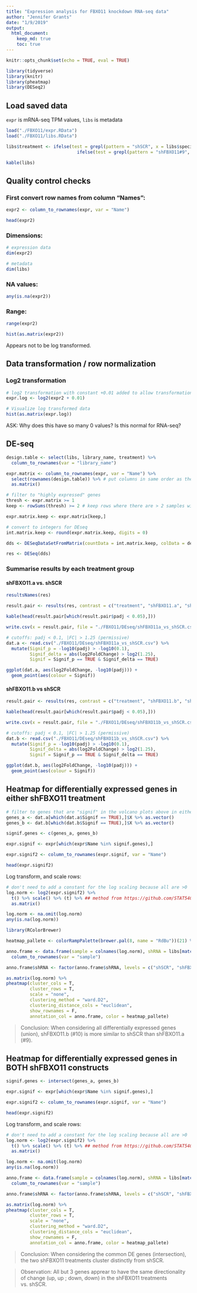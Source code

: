 ```yaml
---
title: "Expression analysis for FBXO11 knockdown RNA-seq data"
author: "Jennifer Grants"
date: "1/9/2019"
output:
  html_document:
    keep_md: true
    toc: true
---
```


```r
knitr::opts_chunk$set(echo = TRUE, eval = TRUE)
```

```r
library(tidyverse)
library(knitr)
library(pheatmap)
library(DESeq2)
```

## Load saved data   
`expr` is mRNA-seq TPM values, `libs` is metadata
```r
load("./FBXO11/expr.RData")
load("./FBXO11/libs.RData")
```

```r
libs$treatment <- ifelse(test = grepl(pattern = "shSCR", x = libs$specimen_subset_external_id), yes = "shSCR", no = 
                           ifelse(test = grepl(pattern = "shFBXO11#9", x = libs$specimen_subset_external_id), yes = "shFBXO11.a", no = "shFBXO11.b"))
```


```r
kable(libs)
```

## Quality control checks  

### First convert row names from column "Names":  
```r
expr2 <- column_to_rownames(expr, var = "Name")

head(expr2)
```


### Dimensions:   
```r
# expression data
dim(expr2)

# metadata
dim(libs)
```


### NA values:   
```r
any(is.na(expr2))
```


### Range:  
```r
range(expr2)
```

```r
hist(as.matrix(expr2))
```
Appears not to be log transformed.    


## Data transformation / row normalization  
### Log2 transformation  
```r
# log2 transformation with constant +0.01 added to allow transformation of zeros
expr.log <- log2(expr2 + 0.01)

# Visualize log transformed data
hist(as.matrix(expr.log))

```
ASK: Why does this have so many 0 values? Is this normal for RNA-seq?  



## DE-seq  
```r
design.table <- select(libs, library_name, treatment) %>%
  column_to_rownames(var = "library_name")

expr.matrix <- column_to_rownames(expr, var = "Name") %>%
  select(rownames(design.table)) %>% # put columns in same order as the design matrix
  as.matrix()

# filter to "highly expressed" genes
thresh <- expr.matrix >= 1
keep <- rowSums(thresh) >= 2 # keep rows where there are > 2 samples with tpm > 1

expr.matrix.keep <- expr.matrix[keep,]

# convert to integers for DEseq
int.matrix.keep <- round(expr.matrix.keep, digits = 0)

dds <- DESeqDataSetFromMatrix(countData = int.matrix.keep, colData = design.table, design = ~treatment)

res <- DESeq(dds)
```


### Summarise results by each treatment group  

#### shFBXO11.a vs. shSCR  
```r
resultsNames(res)

result.pair <- results(res, contrast = c("treatment", "shFBXO11.a", "shSCR")) # contrast: the factor, then numerator, then denominator

kable(head(result.pair[which(result.pair$padj < 0.05),]))

write.csv(x = result.pair, file = "./FBXO11/DEseq/shFBXO11a_vs_shSCR.csv")
```

```r
# cutoffs: padj < 0.1, |FC| > 1.25 (permissive)
dat.a <- read.csv("./FBXO11/DEseq/shFBXO11a_vs_shSCR.csv") %>%
  mutate(Signif_p = -log10(padj) > -log10(0.1), 
         Signif_delta = abs(log2FoldChange) > log2(1.25),
         Signif = Signif_p == TRUE & Signif_delta == TRUE)

ggplot(dat.a, aes(log2FoldChange, -log10(padj))) +
  geom_point(aes(colour = Signif))
```



#### shFBXO11.b vs shSCR  
```r
result.pair <- results(res, contrast = c("treatment", "shFBXO11.b", "shSCR")) # contrast: the factor, then numerator, then denominator

kable(head(result.pair[which(result.pair$padj < 0.05),]))

write.csv(x = result.pair, file = "./FBXO11/DEseq/shFBXO11b_vs_shSCR.csv")
```

```r
# cutoffs: padj < 0.1, |FC| > 1.25 (permissive)
dat.b <- read.csv("./FBXO11/DEseq/shFBXO11b_vs_shSCR.csv") %>%
  mutate(Signif_p = -log10(padj) > -log10(0.1), 
         Signif_delta = abs(log2FoldChange) > log2(1.25),
         Signif = Signif_p == TRUE & Signif_delta == TRUE)

ggplot(dat.b, aes(log2FoldChange, -log10(padj))) +
  geom_point(aes(colour = Signif))
```



## Heatmap for differentially expressed genes in either shFBXO11 treatment  
```r
# filter to genes that are "signif" in the volcano plots above in either treatment
genes_a <- dat.a[which(dat.a$Signif == TRUE),]$X %>% as.vector()
genes_b <- dat.b[which(dat.b$Signif == TRUE),]$X %>% as.vector()

signif.genes <- c(genes_a, genes_b)

expr.signif <- expr[which(expr$Name %in% signif.genes),]

expr.signif2 <- column_to_rownames(expr.signif, var = "Name")

head(expr.signif2)
```

Log transform, and scale rows:  
```r
# don't need to add a constant for the log scaling because all are >0
log.norm <- log2(expr.signif2) %>%
  t() %>% scale() %>% (t) %>% ## method from https://github.com/STAT540-UBC/STAT540-UBC.github.io/blob/master/seminars/seminars_winter_2019/seminar6/sm06_clustering-pca.md
  as.matrix()

log.norm <- na.omit(log.norm)
any(is.na(log.norm))
```

```r
library(RColorBrewer)

heatmap_pallete <- colorRampPalette(brewer.pal(8, name = "RdBu"))(21) %>% rev

anno.frame <- data.frame(sample = colnames(log.norm), shRNA = libs[match(colnames(log.norm), libs$library_name),]$treatment) %>%
  column_to_rownames(var = "sample")

anno.frame$shRNA <- factor(anno.frame$shRNA, levels = c("shSCR", "shFBXO11.a", "shFBXO11.b"))

as.matrix(log.norm) %>%
pheatmap(cluster_cols = T, 
         cluster_rows = T, 
         scale = "none", 
         clustering_method = "ward.D2", 
         clustering_distance_cols = "euclidean", 
         show_rownames = F, 
         annotation_col = anno.frame, color = heatmap_pallete)
```

> Conclusion: When considering all differentially expressed genes (union), shFBXO11.b (#10) is more similar to shSCR than shFBXO11.a (#9).  



## Heatmap for differentially expressed genes in BOTH shFBXO11 constructs  
```r
signif.genes <- intersect(genes_a, genes_b)

expr.signif <- expr[which(expr$Name %in% signif.genes),]

expr.signif2 <- column_to_rownames(expr.signif, var = "Name")

head(expr.signif2)
```

Log transform, and scale rows:  
```r
# don't need to add a constant for the log scaling because all are >0
log.norm <- log2(expr.signif2) %>%
  t() %>% scale() %>% (t) %>% ## method from https://github.com/STAT540-UBC/STAT540-UBC.github.io/blob/master/seminars/seminars_winter_2019/seminar6/sm06_clustering-pca.md
  as.matrix()

log.norm <- na.omit(log.norm)
any(is.na(log.norm))
```


```r
anno.frame <- data.frame(sample = colnames(log.norm), shRNA = libs[match(colnames(log.norm), libs$library_name),]$treatment) %>%
  column_to_rownames(var = "sample")

anno.frame$shRNA <- factor(anno.frame$shRNA, levels = c("shSCR", "shFBXO11.a", "shFBXO11.b"))

as.matrix(log.norm) %>%
pheatmap(cluster_cols = T, 
         cluster_rows = T, 
         scale = "none", 
         clustering_method = "ward.D2", 
         clustering_distance_cols = "euclidean", 
         show_rownames = F, 
         annotation_col = anno.frame, color = heatmap_pallete)
```

> Conclusion: When considering the common DE genes (intersection), the two shFBXO11 treatments cluster distinctly from shSCR.  

> Observation: All but 3 genes apprear to have the same directionality of change (up, up ; down, down) in the shFBXO11 treatments vs. shSCR.  

